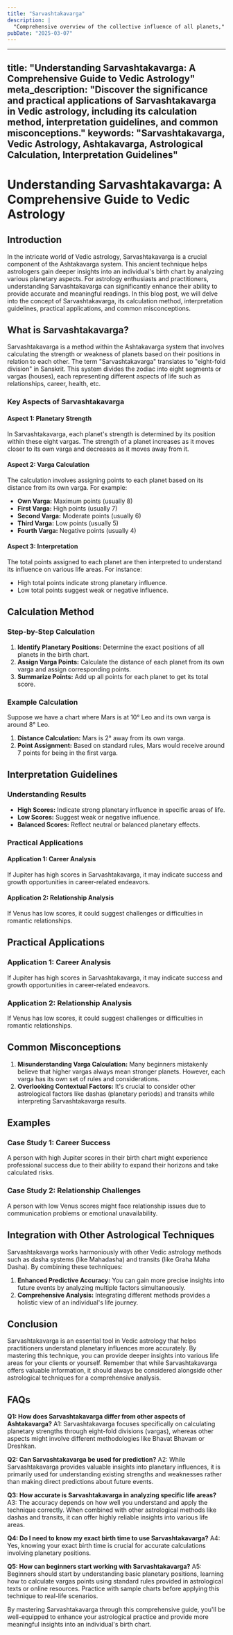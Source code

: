 ```yaml
---
title: "Sarvashtakavarga"
description: |
  "Comprehensive overview of the collective influence of all planets,"
pubDate: "2025-03-07"
---
```


---
title: "Understanding Sarvashtakavarga: A Comprehensive Guide to Vedic Astrology"
meta_description: "Discover the significance and practical applications of Sarvashtakavarga in Vedic astrology, including its calculation method, interpretation guidelines, and common misconceptions."
keywords: "Sarvashtakavarga, Vedic Astrology, Ashtakavarga, Astrological Calculation, Interpretation Guidelines"
---

# Understanding Sarvashtakavarga: A Comprehensive Guide to Vedic Astrology

## Introduction

In the intricate world of Vedic astrology, Sarvashtakavarga is a crucial component of the Ashtakavarga system. This ancient technique helps astrologers gain deeper insights into an individual's birth chart by analyzing various planetary aspects. For astrology enthusiasts and practitioners, understanding Sarvashtakavarga can significantly enhance their ability to provide accurate and meaningful readings. In this blog post, we will delve into the concept of Sarvashtakavarga, its calculation method, interpretation guidelines, practical applications, and common misconceptions.

## What is Sarvashtakavarga?

Sarvashtakavarga is a method within the Ashtakavarga system that involves calculating the strength or weakness of planets based on their positions in relation to each other. The term "Sarvashtakavarga" translates to "eight-fold division" in Sanskrit. This system divides the zodiac into eight segments or vargas (houses), each representing different aspects of life such as relationships, career, health, etc.

### Key Aspects of Sarvashtakavarga

#### Aspect 1: Planetary Strength
In Sarvashtakavarga, each planet's strength is determined by its position within these eight vargas. The strength of a planet increases as it moves closer to its own varga and decreases as it moves away from it.

#### Aspect 2: Varga Calculation
The calculation involves assigning points to each planet based on its distance from its own varga. For example:
- **Own Varga:** Maximum points (usually 8)
- **First Varga:** High points (usually 7)
- **Second Varga:** Moderate points (usually 6)
- **Third Varga:** Low points (usually 5)
- **Fourth Varga:** Negative points (usually 4)

#### Aspect 3: Interpretation
The total points assigned to each planet are then interpreted to understand its influence on various life areas. For instance:
- High total points indicate strong planetary influence.
- Low total points suggest weak or negative influence.

## Calculation Method

### Step-by-Step Calculation

1. **Identify Planetary Positions:** Determine the exact positions of all planets in the birth chart.
2. **Assign Varga Points:** Calculate the distance of each planet from its own varga and assign corresponding points.
3. **Summarize Points:** Add up all points for each planet to get its total score.

### Example Calculation

Suppose we have a chart where Mars is at 10° Leo and its own varga is around 8° Leo.

1. **Distance Calculation:** Mars is 2° away from its own varga.
2. **Point Assignment:** Based on standard rules, Mars would receive around 7 points for being in the first varga.

## Interpretation Guidelines

### Understanding Results

- **High Scores:** Indicate strong planetary influence in specific areas of life.
- **Low Scores:** Suggest weak or negative influence.
- **Balanced Scores:** Reflect neutral or balanced planetary effects.

### Practical Applications

#### Application 1: Career Analysis
If Jupiter has high scores in Sarvashtakavarga, it may indicate success and growth opportunities in career-related endeavors.

#### Application 2: Relationship Analysis
If Venus has low scores, it could suggest challenges or difficulties in romantic relationships.

## Practical Applications

### Application 1: Career Analysis
If Jupiter has high scores in Sarvashtakavarga, it may indicate success and growth opportunities in career-related endeavors.

### Application 2: Relationship Analysis
If Venus has low scores, it could suggest challenges or difficulties in romantic relationships.

## Common Misconceptions

1. **Misunderstanding Varga Calculation:** Many beginners mistakenly believe that higher vargas always mean stronger planets. However, each varga has its own set of rules and considerations.
2. **Overlooking Contextual Factors:** It's crucial to consider other astrological factors like dashas (planetary periods) and transits while interpreting Sarvashtakavarga results.

## Examples

### Case Study 1: Career Success

A person with high Jupiter scores in their birth chart might experience professional success due to their ability to expand their horizons and take calculated risks.

### Case Study 2: Relationship Challenges

A person with low Venus scores might face relationship issues due to communication problems or emotional unavailability.

## Integration with Other Astrological Techniques

Sarvashtakavarga works harmoniously with other Vedic astrology methods such as dasha systems (like Mahadasha) and transits (like Graha Maha Dasha). By combining these techniques:

1. **Enhanced Predictive Accuracy:** You can gain more precise insights into future events by analyzing multiple factors simultaneously.
2. **Comprehensive Analysis:** Integrating different methods provides a holistic view of an individual's life journey.

## Conclusion

Sarvashtakavarga is an essential tool in Vedic astrology that helps practitioners understand planetary influences more accurately. By mastering this technique, you can provide deeper insights into various life areas for your clients or yourself. Remember that while Sarvashtakavarga offers valuable information, it should always be considered alongside other astrological techniques for a comprehensive analysis.

## FAQs

**Q1: How does Sarvashtakavarga differ from other aspects of Ashtakavarga?**
A1: Sarvashtakavarga focuses specifically on calculating planetary strengths through eight-fold divisions (vargas), whereas other aspects might involve different methodologies like Bhavat Bhavam or Dreshkan.

**Q2: Can Sarvashtakavarga be used for prediction?**
A2: While Sarvashtakavarga provides valuable insights into planetary influences, it is primarily used for understanding existing strengths and weaknesses rather than making direct predictions about future events.

**Q3: How accurate is Sarvashtakavarga in analyzing specific life areas?**
A3: The accuracy depends on how well you understand and apply the technique correctly. When combined with other astrological methods like dashas and transits, it can offer highly reliable insights into various life areas.

**Q4: Do I need to know my exact birth time to use Sarvashtakavarga?**
A4: Yes, knowing your exact birth time is crucial for accurate calculations involving planetary positions.

**Q5: How can beginners start working with Sarvashtakavarga?**
A5: Beginners should start by understanding basic planetary positions, learning how to calculate vargas points using standard rules provided in astrological texts or online resources. Practice with sample charts before applying this technique to real-life scenarios.

By mastering Sarvashtakavarga through this comprehensive guide, you'll be well-equipped to enhance your astrological practice and provide more meaningful insights into an individual's birth chart.